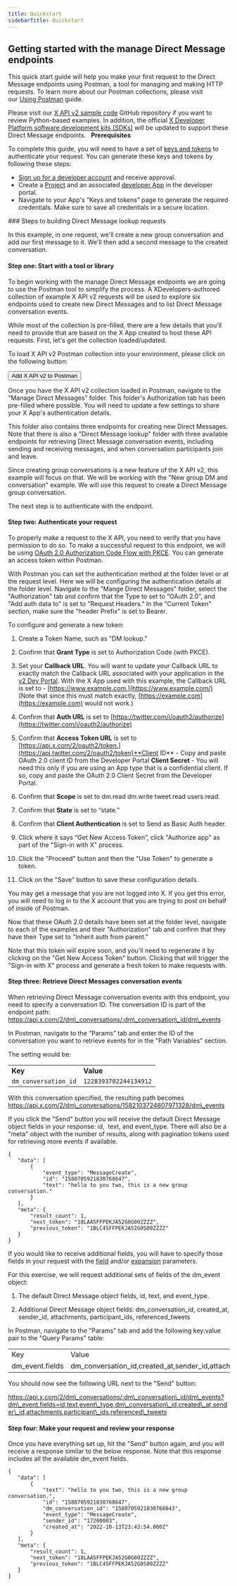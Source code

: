 ---
title: Quickstart
sidebarTitle: Quickstart
---


## Getting started with the manage Direct Message endpoints

This quick start guide will help you make your first request to the Direct Message endpoints using Postman, a tool for managing and making HTTP requests. To learn more about our Postman collections, please visit our [Using Postman](https://developer.twitter.com/en/docs/tools-and-libraries/using-postman) guide.

Please visit our [X API v2 sample code](https://github.com/xdevplatform/Twitter-API-v2-sample-code) GitHub repository if you want to review Python-based examples. In addition, the official [X Developer Platform software development kits (SDKs)](/x-api/tools-and-libraries/sdks) will be updated to support these Direct Message endpoints.  
<Note>
**Prerequisites**

To complete this guide, you will need to have a set of [keys and tokens](/resources/fundamentals/authentication) to authenticate your request. You can generate these keys and tokens by following these steps:

* [Sign up for a developer account](https://developer.x.com/en/apply-for-access) and receive approval.
* Create a [Project](/resources/fundamentals/projects) and an associated [developer App](/resources/fundamentals/developer-apps) in the developer portal.
* Navigate to your App's “Keys and tokens” page to generate the required credentials. Make sure to save all credentials in a secure location.
</Note>
### Steps to building Direct Message lookup requests

In this example, in one request, we'll create a new group conversation and add our first message to it. We'll then add a second message to the created conversation.

#### Step one: Start with a tool or library

To begin working with the manage Direct Message endpoints we are going to use the Postman tool to simplify the process. A XDevelopers-authored collection of example X API v2 requests will be used to explore six endpoints used to create new Direct Messages and to list Direct Message conversation events.

While most of the collection is pre-filled, there are a few details that you'll need to provide that are based on the X App created to host these API requests. First, let's get the collection loaded/updated.

To load X API v2 Postman collection into your environment, please click on the following button:


<Button href="https://t.co/twitter-api-postman">
  Add X API v2 to Postman
</Button>


Once you have the X API v2 collection loaded in Postman, navigate to the “Manage Direct Messages” folder. This folder's Authorization tab has been pre-filled where possible. You will need to update a few settings to share your X App's authentication details.

This folder also contains three endpoints for creating new Direct Messages. Note that there is also a "Direct Message lookup" folder with three available endpoints for retrieving Direct Message conversation events, including sending and receiving messages, and when conversation participants join and leave.

Since creating group conversations is a new feature of the X API v2, this example will focus on that. We will be working with the "New group DM and conversation" example. We will use this request to create a Direct Message group conversation.

The next step is to authenticate with the endpoint.

#### Step two: Authenticate your request

To properly make a request to the X API, you need to verify that you have permission to do so. To make a successful request to this endpoint, we will be using [OAuth 2.0 Authorization Code Flow with PKCE](resources/fundamentals/authentication#oauth-2-0-authorization-code-flow-with-pkce-2). You can generate an access token within Postman. 

With Postman you can set the authentication method at the folder level or at the request level. Here we will be configuring the authentication details at the folder level. Navigate to the "Mange Direct Messages" folder, select the "Authorization" tab and confirm that the Type to set to “OAuth 2.0”, and "Add auth data to" is set to "Request Headers." In the "Current Token" section, make sure the "header Prefix" is set to Bearer.  

To configure and generate a new token:

1.  Create a Token Name, such as "DM lookup."

2.  Confirm that **Grant Type** is set to Authorization Code (with PKCE).

3.  Set your **Callback URL**. You will want to update your Callback URL to exactly match the Callback URL associated with your application in the [v2 Dev Portal](https://developer.twitter.com/en/portal/dashboard). With the X App used with this example, the Callback URL is set to - [https://www.example.com.](https://www.example.com/) (Note that since this must match exactly, [https://example.com](https://example.com) would not work.) 

4.  Confirm that **Auth URL** is set to [https://twitter.com/i/oauth2/authorize](https://twitter.com/i/oauth2/authorize)

5.  Confirm that **Access Token URL** is set to [https://api.x.com/2/oauth2/token.](https://api.twitter.com/2/oauth2/token)**Client ID** \- Copy and paste OAuth 2.0 client ID from the Developer Portal
    **Client Secret** \- You will need this only if you are using an App type that is a confidential client. If so, copy and paste the OAuth 2.0 Client Secret from the Developer Portal. 

6.  Confirm that **Scope** is set to dm.read dm.write tweet.read users.read.

7.  Confirm that **State** is set to “state.”

8.  Confirm that **Client Authentication** is set to Send as Basic Auth header.

9.  Click where it says “Get New Access Token”, click "Authorize app" as part of the "Sign-in with X" process.

10. Click the "Proceed" button and then the "Use Token" to generate a token. 

11. Click on the "Save" button to save these configuration details.


You may get a message that you are not logged into X. If you get this error, you will need to log in to the X account that you are trying to post on behalf of inside of Postman.

Now that these OAuth 2.0 details have been set at the folder level, navigate to each of the examples and their "Authorization" tab and confirm that they have their Type set to "Inherit auth from parent." 

Note that this token will expire soon, and you'll need to regenerate it by clicking on the "Get New Access Token" button. Clicking that will trigger the "Sign-in with X" process and generate a fresh token to make requests with.

#### Step three: Retrieve Direct Messages conversation events

When retrieving Direct Message conversation events with this endpoint, you need to specify a conversation ID. The conversation ID is part of the endpoint path: https://api.x.com/2/dm\_conversations/:dm\_conversation\_id/dm\_events

In Postman, navigate to the “Params” tab and enter the ID of the conversation you want to retrieve events for in the "Path Variables" section.

The setting would be:

|     |     |
| :--- | :--- |
| **Key** | **Value** |
| `dm_conversation_id` | `1228393702244134912` |

With this conversation specified, the resulting path becomes https://api.x.com/2/dm\_conversations/1582103724607971328/dm\_events

If you click the "Send" button you will receive the default Direct Message object fields in your response: id,  text, and event_type. There will also be a "meta" object with the number of results, along with pagination tokens used for retrieving more events if available.

```
{
   "data": [
       {
           "event_type": "MessageCreate",
           "id": "1580705921830768647",
           "text": "hello to you two, this is a new group conversation."
       }
   ],
   "meta": {
       "result_count": 1,
       "next_token": "18LAA5FFPEKJA52G0G00ZZZZ",
       "previous_token": "1BLC45FFPEKJA52G0S00ZZZZ"
   }
}
```

If you would like to receive additional fields, you will have to specify those fields in your request with the [field](https://developer.twitter.com/content/developer-twitter/en/docs/twitter-api/fields) and/or [expansion](https://developer.twitter.com/content/developer-twitter/en/docs/twitter-api/expansions) parameters.

For this exercise, we will request additional sets of fields of the dm_event object:

1.  The default Direct Message object fields, id, text, and event_type.

2.  Additional Direct Message object fields: dm\_conversation\_id, created\_at, sender\_id, attachments, participant\_ids, referenced\_tweets


In Postman, navigate to the "Params" tab and add the following key:value pair to the "Query Params" table:

|     |     |
| :--- | :--- |
| Key | Value |
| dm_event.fields | dm\_conversation\_id,created\_at,sender\_id,attachments,participant\_ids,referenced\_tweets |

You should now see the following URL next to the "Send" button:

https://api.x.com/2/dm\_conversations/:dm\_conversation\_id/dm\_events?dm\_event.fields=id,text,event\_type,dm\_conversation\_id,created\_at,sender\_id,attachments,participant\_ids,referenced\_tweets

#### Step four: Make your request and review your response

Once you have everything set up, hit the "Send" button again, and you will receive a response similar to the below response. Note that this response includes all the available dm_event fields.

```
{
   "data": [
       {
           "text": "hello to you two, this is a new group conversation.",
           "id": "1580705921830768647",
           "dm_conversation_id": "1580705921830768643",
           "event_type": "MessageCreate",
           "sender_id": "17200003",
           "created_at": "2022-10-13T23:43:54.000Z"
       }
   ],
   "meta": {
       "result_count": 1,
       "next_token": "18LAA5FFPEKJA52G0G00ZZZZ",
       "previous_token": "1BLC45FFPEKJA52G0S00ZZZZ"
   }
}
```
